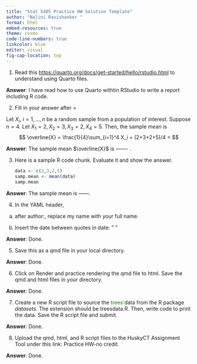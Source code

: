 ```yaml
---
title: "Stat 5405 Practice HW Solution Template"
author: "Nalini Ravishanker "
format: html
embed-resources: true
theme: cosmo
code-line-numbers: true
linkcolor: blue
editor: visual
fig-cap-location: top
---
```


1.  Read this <https://quarto.org/docs/get-started/hello/rstudio.html> to understand using Quarto files.

**Answer**: I have read how to use Quarto withtin RStudio to write a report including R code.

2.  Fill in your answer after =

Let $X_i,~i=1,\ldots,n$ be a random sample from a population of interest. Suppose $n=4$. Let $X_1=2, X_2=3, X_3=2, X_4=5$. Then, the sample mean is $$
 \overline{X} = \frac{1}{4}\sum_{i=1}^4 X_i = (2+3+2+5)/4 = 
$$

**Answer**: The sample mean $\overline{X}$ is ------- .

3.  Here is a sample R code chunk. Evaluate it and show the answer.

    ```r
    data <- c(2,3,2,5)
    samp.mean <- mean(data)
    samp.mean
    ```

**Answer**: The sample mean is ------.

4.  In the YAML header,

```{=html}
<!-- -->
```
(a) after author:, replace my name with your full name.

(b) Insert the date between quotes in date: " "

**Answer**: Done.

5.  Save this as a qmd file in your local directory.

**Answer**: Done.

6.  Click on Render and practice rendering the qmd file to html. Save the qmd and html files in your directory.

**Answer**: Done.

7.  Create a new R script file to source the [trees]{style="color:green;"} data from the R package *datasets*. The extension should be treesdata.R. Then, write code to print the data. Save the R script file and submit.

**Answer**: Done.

8.  Upload the qmd, html, and R script files to the HuskyCT Assignment Tool under this link: Practice HW-no credit.

**Answer**: Done.
